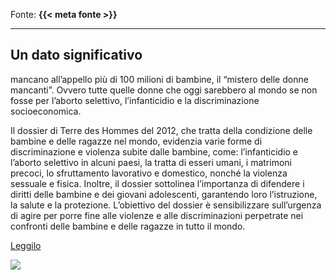 :::{.fonte}
Fonte: **{{< meta fonte >}}**
:::

---

::: {.callout-tip}
## Un dato significativo
mancano all’appello più di 100 milioni di bambine, il “mistero delle donne mancanti”. Ovvero tutte quelle donne che oggi sarebbero al mondo se non fosse per l’aborto selettivo, l’infanticidio e la discriminazione socioeconomica.
:::

:::{.descrizione}
Il dossier di Terre des Hommes del 2012, che tratta della condizione delle bambine e delle ragazze nel mondo, evidenzia varie forme di discriminazione e violenza subite dalle bambine, come: l'infanticidio e l'aborto selettivo in alcuni paesi, la tratta di esseri umani, i matrimoni precoci, lo sfruttamento lavorativo e domestico, nonché la violenza sessuale e fisica. Inoltre, il dossier sottolinea l'importanza di difendere i diritti delle bambine e dei giovani adolescenti, garantendo loro l'istruzione, la salute e la protezione. L'obiettivo del dossier è sensibilizzare sull'urgenza di agire per porre fine alle violenze e alle discriminazioni perpetrate nei confronti delle bambine e delle ragazze in tutto il mondo.
:::

[Leggilo](https://terredeshommes.it/indifesa/pdf/Dossier_indifesa_tdh_2012.pdf){.btn-action-primary .btn-action .btn .btn-success .btn-lg}

[![]({{< meta image >}})](https://terredeshommes.it/indifesa/pdf/Dossier_indifesa_tdh_2012.pdf)

